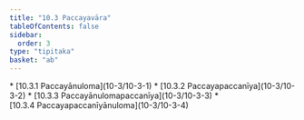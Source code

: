 ```yaml
---
title: "10.3 Paccayavāra"
tableOfContents: false
sidebar:
  order: 3
type: "tipitaka"
basket: "ab"
---
```



<DynamicBreadcrumb />



<TableOfContents>
* [10.3.1 Paccayānuloma](10-3/10-3-1)
* [10.3.2 Paccayapaccanīya](10-3/10-3-2)
* [10.3.3 Paccayānulomapaccanīya](10-3/10-3-3)
* [10.3.4 Paccayapaccanīyānuloma](10-3/10-3-4)
</TableOfContents>
